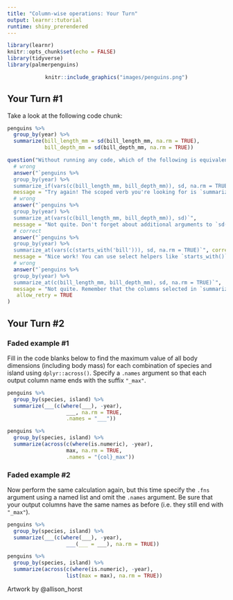 ```yaml
---
title: "Column-wise operations: Your Turn"
output: learnr::tutorial
runtime: shiny_prerendered
---
```


```r
library(learnr)
knitr::opts_chunk$set(echo = FALSE)
library(tidyverse)
library(palmerpenguins)
```

<center>
```r
knitr::include_graphics("images/penguins.png")
```
</center>

## Your Turn #1

Take a look at the following code chunk:

```r
penguins %>% 
  group_by(year) %>% 
  summarize(bill_length_mm = sd(bill_length_mm, na.rm = TRUE),
            bill_depth_mm = sd(bill_depth_mm, na.rm = TRUE))
```


```r
question("Without running any code, which of the following is equivalent to the code chunk shown above?",
  # wrong
  answer("`penguins %>% 
  group_by(year) %>% 
  summarize_if(vars(c(bill_length_mm, bill_depth_mm)), sd, na.rm = TRUE)`", 
  message = "Try again! The scoped verb you're looking for is `summarize_at()`"),
  # wrong
  answer("`penguins %>% 
  group_by(year) %>% 
  summarize_at(vars(c(bill_length_mm, bill_depth_mm)), sd)`",
  message = "Not quite. Don't forget about additional arguments to `sd()` that must be passed through with `...`"),
  # correct
  answer("`penguins %>% 
  group_by(year) %>% 
  summarize_at(vars(c(starts_with('bill'))), sd, na.rm = TRUE)`", correct = TRUE,
  message = "Nice work! You can use select helpers like `starts_with()` or `contains()` when selecting columns"),
  # wrong
  answer("`penguins %>% 
  group_by(year) %>% 
  summarize_at(c(bill_length_mm, bill_depth_mm), sd, na.rm = TRUE)`",
  message = "Not quite. Remember that the columns selected in `summarize_at()` must be wrapped inside `vars()`"),
   allow_retry = TRUE
)
```

## Your Turn #2

### Faded example #1

Fill in the code blanks below to find the maximum value of all body dimensions (including body mass) for each combination of species and island using `dplyr::across()`. Specify a `.names` argument so that each output column name ends with the suffix `"_max"`.

```r
penguins %>% 
  group_by(species, island) %>% 
  summarize(___(c(where(___), -year), 
                   ___, na.rm = TRUE, 
                   .names = "___"))
```


```r
penguins %>% 
  group_by(species, island) %>% 
  summarize(across(c(where(is.numeric), -year), 
                   max, na.rm = TRUE, 
                   .names = "{col}_max"))
```

### Faded example #2

Now perform the same calculation again, but this time specify the `.fns` argument using a named list and omit the `.names` argument. Be sure that your output columns have the same names as before (i.e. they still end with `"_max"`).

```r

penguins %>% 
  group_by(species, island) %>% 
  summarize(___(c(where(___), -year), 
                   ___(___ = ___), na.rm = TRUE))

```


```r
penguins %>% 
  group_by(species, island) %>% 
  summarize(across(c(where(is.numeric), -year), 
                   list(max = max), na.rm = TRUE))
```

Artwork by @allison_horst